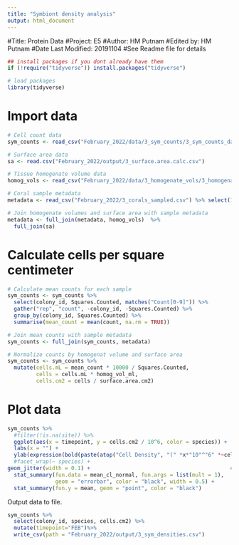```yaml
---
title: "Symbiont density analysis"
output: html_document
---
```


#Title: Protein Data
#Project: E5
#Author: HM Putnam 
#Edited by: HM Putnam
#Date Last Modified: 20191104
#See Readme file for details

```r
## install packages if you dont already have them
if (!require("tidyverse")) install.packages("tidyverse")

# load packages
library(tidyverse)
```

# Import data
```r
# Cell count data
sym_counts <- read_csv("February_2022/data/3_sym_counts/3_sym_counts_data.csv")

# Surface area data
sa <- read.csv("February_2022/output/3_surface.area.calc.csv")

# Tissue homogenate volume data
homog_vols <- read_csv("February_2022/data/3_homogenate_vols/3_homogenate_vols.csv") %>% select(1:3)

# Coral sample metadata
metadata <- read_csv("February_2022/3_corals_sampled.csv") %>% select(1:4)

# Join homogenate volumes and surface area with sample metadata
metadata <- full_join(metadata, homog_vols)  %>%
  full_join(sa)

```

# Calculate cells per square centimeter
```r
# Calculate mean counts for each sample
sym_counts <- sym_counts %>%
  select(colony_id, Squares.Counted, matches("Count[0-9]")) %>%
  gather("rep", "count", -colony_id, -Squares.Counted) %>%
  group_by(colony_id, Squares.Counted) %>%
  summarise(mean_count = mean(count, na.rm = TRUE))

# Join mean counts with sample metadata
sym_counts <- full_join(sym_counts, metadata)

# Normalize counts by homogenat volume and surface area
sym_counts <- sym_counts %>%
  mutate(cells.mL = mean_count * 10000 / Squares.Counted,
         cells = cells.mL * homog_vol_ml,
         cells.cm2 = cells / surface.area.cm2)
```



# Plot data
```r
sym_counts %>%
  #filter(!is.na(site)) %>%
  ggplot(aes(x = timepoint, y = cells.cm2 / 10^6, color = species)) +
  labs(x = "") +
  ylab(expression(bold(paste(atop("Cell Density", "(" *x*"10"^"6" *~cells *~ cm^"-2"*")"))))) + #using quotations over numbers allow them to be bold
  #facet_wrap(~ species) +
geom_jitter(width = 0.1) +                                            # Plot all points
  stat_summary(fun.data = mean_cl_normal, fun.args = list(mult = 1),    # Plot standard error
               geom = "errorbar", color = "black", width = 0.5) +
  stat_summary(fun.y = mean, geom = "point", color = "black")           # Plot mean
```


Output data to file.  

```r
sym_counts %>%
  select(colony_id, species, cells.cm2) %>%
  mutate(timepoint="FEB")%>%
  write_csv(path = "February_2022/output/3_sym_densities.csv")


```
